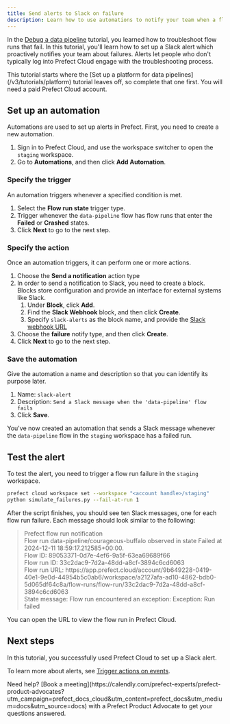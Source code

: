 ```yaml
---
title: Send alerts to Slack on failure
description: Learn how to use automations to notify your team when a flow fails.
---
```


In the [Debug a data pipeline](/v3/tutorials/debug) tutorial, you learned how to troubleshoot flow runs that fail.
In this tutorial, you'll learn how to set up a Slack alert which proactively notifies your team about failures.
Alerts let people who don't typically log into Prefect Cloud engage with the troubleshooting process.

<Info>
This tutorial starts where the [Set up a platform for data pipelines](/v3/tutorials/platform) tutorial leaves off, so complete that one first.
You will need a paid Prefect Cloud account.
</Info>

## Set up an automation

Automations are used to set up alerts in Prefect.
First, you need to create a new automation.

1. Sign in to Prefect Cloud, and use the workspace switcher to open the `staging` workspace.
1. Go to **Automations**, and then click **Add Automation**.

### Specify the trigger

An automation triggers whenever a specified condition is met.

1. Select the **Flow run state** trigger type.
1. Trigger whenever the `data-pipeline` flow has flow runs that enter the **Failed** or **Crashed** states.
1. Click **Next** to go to the next step.

### Specify the action

Once an automation triggers, it can perform one or more actions.

1. Choose the **Send a notification** action type
1. In order to send a notification to Slack, you need to create a block.
Blocks store configuration and provide an interface for external systems like Slack.
    1. Under **Block**, click **Add**.
    1. Find the **Slack Webhook** block, and then click **Create**.
    1. Specify `slack-alerts` as the block name, and provide the [Slack webhook URL](https://api.slack.com/messaging/webhooks)
  1. Choose the **failure** notify type, and then click **Create**.
1. Click **Next** to go to the next step.

### Save the automation

Give the automation a name and description so that you can identify its purpose later.

1. Name: `slack-alert`
2. Description: `Send a Slack message when the 'data-pipeline' flow fails`
3. Click **Save**.

You've now created an automation that sends a Slack message whenever the `data-pipeline` flow in the `staging` workspace has a failed run.

## Test the alert

To test the alert, you need to trigger a flow run failure in the `staging` workspace.

```bash
prefect cloud workspace set --workspace "<account handle>/staging"
python simulate_failures.py --fail-at-run 1
```

After the script finishes, you should see ten Slack messages, one for each flow run failure.
Each message should look similar to the following:

> Prefect flow run notification<br/>
> Flow run data-pipeline/courageous-buffalo observed in state Failed at 2024-12-11 18:59:17.212585+00:00.<br/>
> Flow ID: 89053371-0d7e-4ef6-9a5f-63ea69689f66<br/>
> Flow run ID: 33c2dac9-7d2a-48dd-a8cf-3894c6cd6063<br/>
> Flow run URL: https:&#8203;//app.prefect.cloud/account/9b649228-0419-40e1-9e0d-44954b5c0ab6/workspace/a2127afa-ad10-4862-bdb0-5d065df64c8a/flow-runs/flow-run/33c2dac9-7d2a-48dd-a8cf-3894c6cd6063<br/>
> State message: Flow run encountered an exception: Exception: Run failed

You can open the URL to view the flow run in Prefect Cloud.

## Next steps

In this tutorial, you successfully used Prefect Cloud to set up a Slack alert.

To learn more about alerts, see [Trigger actions on events](/v3/automate/events/automations-triggers).

<Tip>
Need help? [Book a meeting](https://calendly.com/prefect-experts/prefect-product-advocates?utm_campaign=prefect_docs_cloud&utm_content=prefect_docs&utm_medium=docs&utm_source=docs) with a Prefect Product Advocate to get your questions answered.
</Tip>
